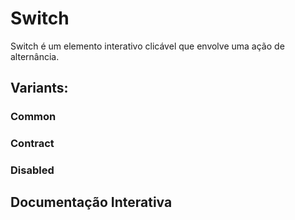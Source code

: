 

<Meta of={SwitchStories} />

# Switch

Switch é um elemento interativo clicável que envolve uma ação de alternância.

## Variants:

### Common

<Canvas of={SwitchStories.CommonEnabled} layout="centered" />
<Canvas of={SwitchStories.CommonNotEnabled} layout="centered" />

### Contract

<Canvas of={SwitchStories.ContractEnabled} layout="centered" />
<Canvas of={SwitchStories.ContractNotEnabled} layout="centered" />

### Disabled

<Canvas of={SwitchStories.CommonEnabledDisabled} layout="centered" />
<Canvas of={SwitchStories.CommonNotEnabledDisabled} layout="centered" />
<Canvas of={SwitchStories.ContractEnabledDisabled} layout="centered" />
<Canvas of={SwitchStories.ContractNotEnabledDisabled} layout="centered" />

## Documentação Interativa

<Primary />
<Controls include={['variant', 'default', 'disabled']} />
